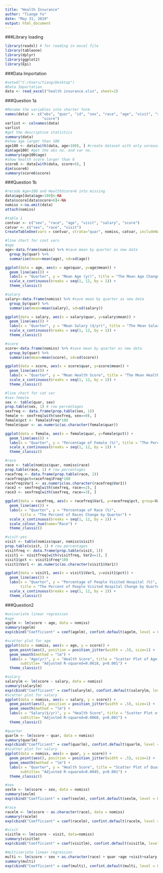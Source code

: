 ---
title: "Health Insurance"
author: "Tiange Yu"
date: "May 31, 2019"
output: html_document
---
###Library loading
```{r}
library(readxl) # for reading in excel file
library(tableone)
library(dplyr)
library(ggplot2)
library(Epi)
```

###Data Importation
```{r}
#setwd("C:/Users/tiang/Desktop")
#Data Importation
data <- read_excel("health insurance.xlsx", sheet=2)
```

###Question 1a
```{r}
#Rename the variables into shorter form
names(data) <- c("obs", "quar", "id", "sex", "race", "age", "visit", "salary",
                 "score")
varlist <- colnames(data)
varlist
#get the descriptive statistics
summary(data)
#show age larger than 100
age100 <- data[with(data, age>100), ] #create dataset with only unreasonable obs
dim(age100) #get the obs no. and var no.
summary(age100$age)
#show health score larger than 6
score6 <- data[with(data, score>6), ]
dim(score6)
summary(score6$score)
```

###Question 1b
```{r}
#recode Age>100 and HealthScore>6 into missing
data$age[data$age>100]<-NA
data$score[data$score>6]<-NA
nomiss <-na.omit(data)
attach(nomiss)

#table 1
contvar <- c("sex", "race", "age", "visit", "salary", "score")
catvar <- c("sex", "race", "visit")
CreateTableOne(vars = contvar, strata="quar", nomiss, catvar, includeNA = FALSE)

#line chart for cont vars
#age
age<-data.frame(nomiss) %>% #save mean by quarter as new data
  group_by(quar) %>%
  summarise(mean=mean(age), sd=sd(age))

ggplot(data = age, aes(x = age$quar, y=age$mean)) +
  geom_line(aes()) + 
  labs(x = "Quarter", y = "Mean Age (yr)", title = "The Mean Age Change by Quarter") + 
  scale_x_continuous(breaks = seq(1, 12, by = 1)) +
  theme_classic()

#salary
salary<-data.frame(nomiss) %>% #save mean by quarter as new data
  group_by(quar) %>%
  summarise(mean=mean(salary), sd=sd(salary))

ggplot(data = salary, aes(x = salary$quar, y=salary$mean)) +
  geom_line(aes()) + 
  labs(x = "Quarter", y = "Mean Salary ($/yr)", title = "The Mean Salary Change by Quarter") + 
  scale_x_continuous(breaks = seq(1, 12, by = 1)) +
  theme_classic()

#score
score<-data.frame(nomiss) %>% #save mean by quarter as new data
  group_by(quar) %>%
  summarise(mean=mean(score), sd=sd(score))

ggplot(data = score, aes(x = score$quar, y=score$mean)) +
  geom_line(aes()) + 
  labs(x = "Quarter", y = "Mean Health Score", title = "The Mean Health Score Change by Quarter") + 
  scale_x_continuous(breaks = seq(1, 12, by = 1)) +
  theme_classic()

#line chart for cat var
#sex-female
sex <- table(quar, sex)
prop.table(sex, 1) # row percentages 
sexfreq <- data.frame(prop.table(sex, 1))
female <- sexfreq[with(sexfreq, sex==0), ]
female$pct <- female$Freq*100
female$quar <- as.numeric(as.character(female$quar))

ggplot(data = female, aes(x = female$quar, y=female$pct)) +
  geom_line(aes()) + 
  labs(x = "Quarter", y = "Percentage of Female (%)", title = "The Percent of Female Change by Quarter") + 
  scale_x_continuous(breaks = seq(1, 12, by = 1)) +
  theme_classic()

#race
race <- table(nomiss$quar, nomiss$race)
prop.table(race, 1) # row percentages 
racefreq <- data.frame(prop.table(race, 1))
racefreq$pct=racefreq$Freq*100
racefreq$Var1 <- as.numeric(as.character(racefreq$Var1))
race2 <- sexfreq[with(sexfreq, race==2), ]
race3 <- sexfreq[with(sexfreq, race==3), ]

ggplot(data = racefreq, aes(x = racefreq$Var1, y=racefreq$pct, group=Var2, colour=Var2)) +
  geom_line(aes()) + 
  labs(x = "Quarter", y = "Percentage of Race (%)", 
       title = "The Percent of Races Change by Quarter") + 
  scale_x_continuous(breaks = seq(1, 12, by = 1)) +
  scale_colour_hue(name="Race") +
  theme_classic()

#visit-yes
visit <- table(nomiss$quar, nomiss$visit)
prop.table(visit, 1) # row percentages 
visitfreq <- data.frame(prop.table(visit, 1))
visit1 <- visitfreq[with(visitfreq, Var2==1), ]
visit1$pct <- visit1$Freq*100
visit1$Var1 <- as.numeric(as.character(visit1$Var1))

ggplot(data = visit1, aes(x = visit1$Var1, y=visit1$pct)) +
  geom_line(aes()) + 
  labs(x = "Quarter", y = "Percentage of People Visited Hospital (%)", 
       title = "The Percent of People Visited Hospital Change by Quarter") + 
  scale_x_continuous(breaks = seq(1, 12, by = 1)) +
  theme_classic()
```

###Question2
```{r}
#univariate linear regression
#age
agelm <- lm(score ~ age, data = nomiss)
summary(agelm)
exp(cbind("Coefficient" = coef(agelm), confint.default(agelm, level = 0.95)))

#scatter plot for age
ggplot(data = nomiss, aes(x = age, y = score)) +
  geom_point(aes(), position = position_jitter(width = .5), size=1) + 
  geom_smooth(method = "lm") +
  labs(x = "Age(yr)", y = "Health Score", title = "Scatter Plot of Age and Health Score",
       subtitle= "Adjusted R-squared=0.0618, p<0.001") +
  theme_classic()

#salary
salarylm <- lm(score ~ salary, data = nomiss)
summary(salarylm)
exp(cbind("Coefficient" = coef(salarylm), confint.default(salarylm, level = 0.95)))
#scatter plot for salary
ggplot(data = nomiss, aes(x = salary, y = score)) +
  geom_point(aes(), position = position_jitter(width = .5), size=1) + 
  geom_smooth(method = "lm") +
  labs(x = "Salary($/yr)", y = "Health Score", title = "Scatter Plot of Salary and Health Score",
       subtitle= "Adjusted R-squared=0.0060, p<0.001") +
  theme_classic()

#quarter
quarlm <- lm(score ~ quar, data = nomiss)
summary(quarlm)
exp(cbind("Coefficient" = coef(quarlm), confint.default(quarlm, level = 0.95)))
#scatter plot for salary
ggplot(data = nomiss, aes(x = quar, y = score)) +
  geom_point(aes(), position = position_jitter(width = .5), size=1) + 
  geom_smooth(method = "lm") +
  labs(x = "Quarter", y = "Health Score", title = "Scatter Plot of Quarter and Health Score",
       subtitle= "Adjusted R-squared=0.0045, p<0.001") +
  theme_classic()

#sex
sexlm <- lm(score ~ sex, data = nomiss)
summary(sexlm)
exp(cbind("Coefficient" = coef(sexlm), confint.default(sexlm, level = 0.95)))

#race
racelm <- lm(score ~ as.character(race), data = nomiss)
summary(racelm)
exp(cbind("Coefficient" = coef(racelm), confint.default(racelm, level = 0.95)))

#visit
visitlm <- lm(score ~ visit, data=nomiss)
summary(visitlm)
exp(cbind("Coefficient" = coef(visitlm), confint.default(visitlm, level = 0.95)))

#multivariate linear regression
multi <- lm(score ~ sex + as.character(race) + quar +age +visit+salary, data = nomiss)
summary(multi)
exp(cbind("Coefficient" = coef(multi), confint.default(multi, level = 0.95)))
```
